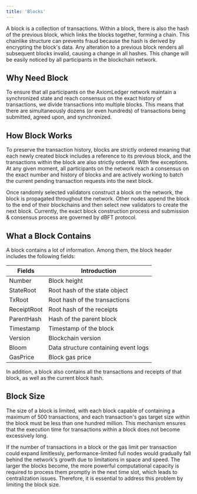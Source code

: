```yaml
---
title: 'Blocks'
---
```


A block is a collection of transactions. Within a block, there is also the hash of the previous block, which links the blocks together, forming a chain. This chainlike structure can prevents fraud because the hash is derived by encrypting the block's data. Any alteration to a previous block renders all subsequent blocks invalid, causing a change in all hashes. This change will be easily noticed by all participants in the blockchain network.

## Why Need Block

To ensure that all participants on the AxiomLedger network maintain a synchronized state and reach consensus on the exact history of transactions, we divide transactions into multiple blocks. This means that there are simultaneously dozens (or even hundreds) of transactions being submitted, agreed upon, and synchronized.

## How Block Works

To preserve the transaction history, blocks are strictly ordered meaning that each newly created block includes a reference to its previous block, and the transactions within the block are also strictly ordered. With few exceptions. At any given moment, all participants on the network reach a consensus on the exact number and history of blocks and are actively working to batch the current pending transaction requests into the next block.

Once randomly selected validators construct a block on the network, the block is propagated throughout the network. Other nodes append the block to the end of their blockchains and then select new validators to create the next block. Currently, the exact block construction process and submission & consensus process are governed by dBFT protocol.


## What a Block Contains

A block contains a lot of information. Among them, the block header includes the following fields:

| Fields      | Introduction                         |
| ----------- | ------------------------------------ |
| Number      | Block height                         |
| StateRoot   | Root hash of the state object        |
| TxRoot      | Root hash of the transactions        |
| ReceiptRoot | Root hash of the receipts            |
| ParentHash  | Hash of the parent block             |
| Timestamp   | Timestamp of the block               |
| Version     | Blockchain version                   |
| Bloom       | Data structure containing event logs |
| GasPrice    | Block gas price                      |

In addition, a block also contains all the transactions and receipts of that block, as well as the current block hash.

## Block Size

The size of a block is limited, with each block capable of containing a maximum of 500 transactions, and each transaction's gas target size within the block must be less than one hundred million. This mechanism ensures that the execution time for transactions within a block does not become excessively long. 

If the number of transactions in a block or the gas limit per transaction could expand limitlessly, performance-limited full nodes would gradually fall behind the network's growth due to limitations in space and speed. The larger the blocks become, the more powerful computational capacity is required to process them promptly in the next time slot, which leads to centralization issues. Therefore, it is essential to address this problem by limiting the block size.